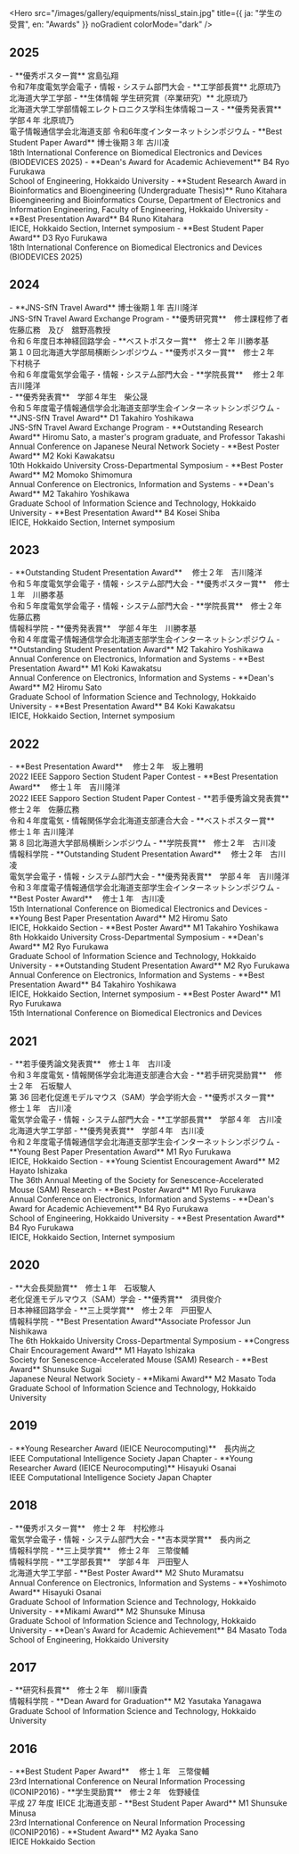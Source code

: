 <Hero
  src="/images/gallery/equipments/nissl_stain.jpg"
  title={{ ja: "学生の受賞", en: "Awards" }}
  noGradient
  colorMode="dark"
/>

## 2025

<Ja>
- **優秀ポスター賞** 宮島弘翔<br />
  令和7年度電気学会電子・情報・システム部門大会
- **工学部長賞** 北原琉乃<br />
  北海道大学工学部
- **生体情報 学生研究賞（卒業研究）** 北原琉乃<br />
  北海道大学工学部情報エレクトロニクス学科生体情報コース
- **優秀発表賞** 学部４年 北原琉乃<br />
  電子情報通信学会北海道支部 令和6年度インターネットシンポジウム
- **Best Student Paper Award** 博士後期３年 古川凌<br />
  18th International Conference on Biomedical Electronics and Devices (BIODEVICES 2025)

</Ja>

<En>
- **Dean's Award for Academic Achievement** B4 Ryo Furukawa<br />
  School of Engineering, Hokkaido University
- **Student Research Award in Bioinformatics and Bioengineering (Undergraduate Thesis)** Runo Kitahara<br />
  Bioengineering and Bioinformatics Course, Department of Electronics and Information Engineering, Faculty of Engineering, Hokkaido University
- **Best Presentation Award** B4 Runo Kitahara<br />
IEICE, Hokkaido Section, Internet symposium
- **Best Student Paper Award** D3 Ryo Furukawa<br />
  18th International Conference on Biomedical Electronics and Devices (BIODEVICES 2025)

</En>

## 2024

<Ja>
- **JNS-SfN Travel Award** 博士後期１年 吉川隆洋<br />
  JNS-SfN Travel Award Exchange Program
- **優秀研究賞**　修士課程修了者 佐藤広務　及び　舘野高教授<br />
  令和６年度日本神経回路学会
- **ベストポスター賞**　修士２年 川勝孝基<br />
  第１０回北海道大学部局横断シンポジウム
- **優秀ポスター賞**　修士２年　下村桃子<br />
  令和６年度電気学会電子・情報・システム部門大会
- **学院長賞** 　修士２年　吉川隆洋<br />
- **優秀発表賞**　学部４年生　柴公晟<br />
  令和５年度電子情報通信学会北海道支部学生会インターネットシンポジウム

</Ja>

<En>
- **JNS-SfN Travel Award** D1 Takahiro Yoshikawa<br />
  JNS-SfN Travel Award Exchange Program 
- **Outstanding Research Award** Hiromu Sato, a master's program graduate, and Professor Takashi <br />
  Annual Conference on Japanese Neural Network Society 
- **Best Poster Award** M2 Koki Kawakatsu<br />
  10th Hokkaido University Cross-Departmental Symposium 
- **Best Poster Award** M2 Momoko Shimomura<br />
  Annual Conference on Electronics, Information and Systems 
- **Dean's Award** M2 Takahiro Yoshikawa<br />
  Graduate School of Information Science and Technology, Hokkaido University 
- **Best Presentation Award** B4 Kosei Shiba<br />
  IEICE, Hokkaido Section, Internet symposium

</En>

## 2023

<Ja>
- **Outstanding Student Presentation Award** 　修士２年　吉川隆洋<br />
  令和５年度電気学会電子・情報・システム部門大会
- **優秀ポスター賞**　修士１年　川勝孝基<br />
  令和５年度電気学会電子・情報・システム部門大会
- **学院長賞**　修士２年　佐藤広務<br />
  情報科学院
- **優秀発表賞**　学部４年生　川勝孝基<br />
  令和４年度電子情報通信学会北海道支部学生会インターネットシンポジウム

</Ja>

<En>
- **Outstanding Student Presentation Award** M2 Takahiro Yoshikawa<br />
  Annual Conference on Electronics, Information and Systems
- **Best Presentation Award** M1 Koki Kawakatsu<br />
  Annual Conference on Electronics, Information and Systems
- **Dean's Award** M2 Hiromu Sato<br />
  Graduate School of Information Science and Technology, Hokkaido University
- **Best Presentation Award** B4 Koki Kawakatsu<br />
  IEICE, Hokkaido Section, Internet symposium

</En>

## 2022

<Ja>
- **Best Presentation Award** 　修士２年　坂上雅明<br />
  2022 IEEE Sapporo Section Student Paper Contest
- **Best Presentation Award** 　修士１年　吉川隆洋<br />
  2022 IEEE Sapporo Section Student Paper Contest
- **若手優秀論文発表賞**　修士２年　佐藤広務<br />
  令和４年度電気・情報関係学会北海道支部連合大会
- **ベストポスター賞**　修士１年 吉川隆洋<br />
  第 8 回北海道大学部局横断シンポジウム
- **学院長賞**　修士２年　古川凌<br />
  情報科学院
- **Outstanding Student Presentation Award** 　修士２年　古川凌<br />
  電気学会電子・情報・システム部門大会
- **優秀発表賞**　学部４年　吉川隆洋<br />
  令和３年度電子情報通信学会北海道支部学生会インターネットシンポジウム
- **Best Poster Award** 　修士１年　古川凌<br />
  15th International Conference on Biomedical Electronics and Devices

</Ja>

<En>
- **Young Best Paper Presentation Award** M2 Hiromu Sato<br />
  IEICE, Hokkaido Section
- **Best Poster Award** M1 Takahiro Yoshikawa<br />
  8th Hokkaido University Cross-Departmental Symposium
- **Dean's Award** M2 Ryo Furukawa<br />
  Graduate School of Information Science and Technology, Hokkaido University
- **Outstanding Student Presentation Award** M2 Ryo Furukawa<br />
  Annual Conference on Electronics, Information and Systems
- **Best Presentation Award** B4 Takahiro Yoshikawa<br />
  IEICE, Hokkaido Section, Internet symposium
- **Best Poster Award** M1 Ryo Furukawa<br />
  15th International Conference on Biomedical Electronics and Devices

</En>

## 2021

<Ja>
- **若手優秀論文発表賞**　修士１年　古川凌<br />
  令和３年度電気・情報関係学会北海道支部連合大会
- **若手研究奨励賞**　修士２年　石坂駿人<br />
  第 36 回老化促進モデルマウス（SAM）学会学術大会
- **優秀ポスター賞**　修士１年　古川凌<br />
  電気学会電子・情報・システム部門大会
- **工学部長賞**　学部４年　古川凌<br />
  北海道大学工学部
- **優秀発表賞**　学部４年　古川凌<br />
  令和２年度電子情報通信学会北海道支部学生会インターネットシンポジウム

</Ja>

<En>
- **Young Best Paper Presentation Award** M1 Ryo Furukawa<br />
  IEICE, Hokkaido Section
- **Young Scientist Encouragement Award** M2 Hayato Ishizaka<br />
  The 36th Annual Meeting of the Society for Senescence-Accelerated Mouse (SAM) Research
- **Best Poster Award** M1 Ryo Furukawa<br />
  Annual Conference on Electronics, Information and Systems
- **Dean's Award for Academic Achievement** B4 Ryo Furukawa<br />
  School of Engineering, Hokkaido University
- **Best Presentation Award** B4 Ryo Furukawa<br />
  IEICE, Hokkaido Section, Internet symposium

</En>

## 2020

<Ja>
- **大会長奨励賞**　修士１年　石坂駿人<br />
  老化促進モデルマウス（SAM）学会
- **優秀賞**　須貝俊介<br />
  日本神経回路学会
- **三上奨学賞**　修士２年　戸田聖人<br />
  情報科学院

</Ja>

<En>
- **Best Presentation Award**Associate Professor Jun Nishikawa<br />
  The 6th Hokkaido University Cross-Departmental Symposium
- **Congress Chair Encouragement Award** M1 Hayato Ishizaka<br />
  Society for Senescence-Accelerated Mouse (SAM) Research
- **Best Award** Shunsuke Sugai<br />
  Japanese Neural Network Society
- **Mikami Award** M2 Masato Toda<br />
  Graduate School of Information Science and Technology, Hokkaido University

</En>

## 2019

<Ja>
- **Young Researcher Award (IEICE Neurocomputing)**　長内尚之<br />
  IEEE Computational Intelligence Society Japan Chapter

</Ja>

<En>
- **Young Researcher Award (IEICE Neurocomputing)** Hisayuki Osanai<br />
  IEEE Computational Intelligence Society Japan Chapter

</En>

## 2018

<Ja>
- **優秀ポスター賞**　修士 2 年　村松修斗<br />
  電気学会電子・情報・システム部門大会
- **吉本奨学賞**　長内尚之<br />
  情報科学院
- **三上奨学賞**　修士２年　三幣俊輔<br />
  情報科学院
- **工学部長賞**　学部４年　戸田聖人<br />
  北海道大学工学部

</Ja>

<En>
- **Best Poster Award** M2 Shuto Muramatsu<br />
  Annual Conference on Electronics, Information and Systems
- **Yoshimoto Award** Hisayuki Osanai<br />
  Graduate School of Information Science and Technology, Hokkaido University
- **Mikami Award** M2 Shunsuke Minusa<br />
  Graduate School of Information Science and Technology, Hokkaido University
- **Dean's Award for Academic Achievement** B4 Masato Toda<br />
  School of Engineering, Hokkaido University

</En>

## 2017

<Ja>
- **研究科長賞**　修士２年　柳川康貴<br />
  情報科学院

</Ja>

<En>
- **Dean Award for Graduation** M2 Yasutaka Yanagawa<br />
  Graduate School of Information Science and Technology, Hokkaido University

</En>

## 2016

<Ja>
- **Best Student Paper Award** 　修士１年　三幣俊輔<br />
  23rd International Conference on Neural Information Processing (ICONIP2016)
- **学生奨励賞**　修士２年　佐野綾佳<br />
  平成 27 年度 IEICE 北海道支部

</Ja>

<En>
- **Best Student Paper Award** M1 Shunsuke Minusa<br />
  23rd International Conference on Neural Information Processing (ICONIP2016)
- **Student Award** M2 Ayaka Sano<br />
  IEICE Hokkaido Section

</En>
